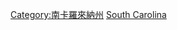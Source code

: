 {{Catnav|頁面分類|地理|各國地理|各國城市|美國城市}}
{{Catnav|頁面分類|人类社会|城市|各國城市|美國城市}}

[[Category:南卡羅來納州|Category:南卡羅來納州]]
[[Category:美國各州城市|South Carolina]]
